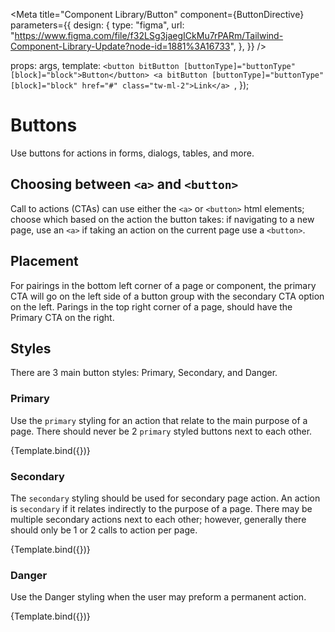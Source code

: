 

<Meta
  title="Component Library/Button"
  component={ButtonDirective}
  parameters={{
    design: {
      type: "figma",
      url: "https://www.figma.com/file/f32LSg3jaegICkMu7rPARm/Tailwind-Component-Library-Update?node-id=1881%3A16733",
    },
  }}
/>

  props: args,
  template: `
    <button bitButton [buttonType]="buttonType" [block]="block">Button</button>
    <a bitButton [buttonType]="buttonType" [block]="block" href="#" class="tw-ml-2">Link</a>  `,
});

# Buttons

Use buttons for actions in forms, dialogs, tables, and more.

<ArgsTable story="Primary" />

<Source id="component-library-button--primary" />

## Choosing between `<a>` and `<button>`

Call to actions (CTAs) can use either the `<a>` or `<button>` html elements; choose which based on the action the button takes: if navigating to a new page, use an `<a>` if taking an action on the current page use a `<button>`.

## Placement

For pairings in the bottom left corner of a page or component, the primary CTA will go on the left side of a button group with the secondary CTA option on the left. Parings in the top right corner of a page, should have the Primary CTA on the right.

## Styles

There are 3 main button styles: Primary, Secondary, and Danger.

### Primary

Use the `primary` styling for an action that relate to the main purpose of a page. There should never be 2 `primary` styled buttons next to each other.

<Canvas>
  <Story name="Primary" args={{ buttonType: "primary" }} height="290px">
    {Template.bind({})}
  </Story>
</Canvas>

### Secondary

The `secondary` styling should be used for secondary page action. An action is `secondary` if it relates indirectly to the purpose of a page. There may be multiple secondary actions next to each other; however, generally there should only be 1 or 2 calls to action per page.

<Canvas>
  <Story name="Secondary" args={{ buttonType: "secondary" }} height="290px">
    {Template.bind({})}
  </Story>
</Canvas>

### Danger

Use the Danger styling when the user may preform a permanent action.

<Canvas>
  <Story name="Danger" args={{ buttonType: "danger" }} height="290px">
    {Template.bind({})}
  </Story>
</Canvas>
